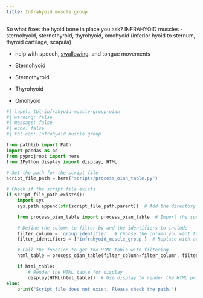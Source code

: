 ```yaml
---
title: Infrahyoid muscle group
---
```



So what fixes the hyoid bone in place you ask?
INFRAHYOID muscles - sternohyoid, sternothyroid, thyrohyoid, omohyoid (inferior hyoid to sternum, thyroid cartilage, scapula) 

- help with speech, [swallowing]({{< var ref-swallowing.path >}}), and tongue movements


- Sternohyoid
- Sternothyroid
- Thyrohyoid
- Omohyoid


```python
#| label: tbl-infrahyoid-muscle-group-oian
#| warning: false
#| message: false
#| echo: false
#| tbl-cap: Infrahyoid muscle group

from pathlib import Path
import pandas as pd
from pyprojroot import here
from IPython.display import display, HTML

# Set the path for the script file
script_file_path = here("scripts/process_oian_table.py")

# Check if the script file exists
if script_file_path.exists():
    import sys
    sys.path.append(str(script_file_path.parent))  # Add the directory of the script to the system path

    from process_oian_table import process_oian_table  # Import the specific function

    # Define the column to filter by and the identifiers to include
    filter_column = 'group_identifier'  # Choose the column you want to filter by
    filter_identifiers = ['infrahyoid_muscle_group']  # Replace with actual identifiers you want to include

    # Call the function to get the HTML table with filtering
    html_table = process_oian_table(filter_column=filter_column, filter_identifiers=filter_identifiers)

    if html_table:
        # Render the HTML table for display
        display(HTML(html_table))  # Use display to render the HTML properly
else:
    print("Script file does not exist. Please check the path.")

```